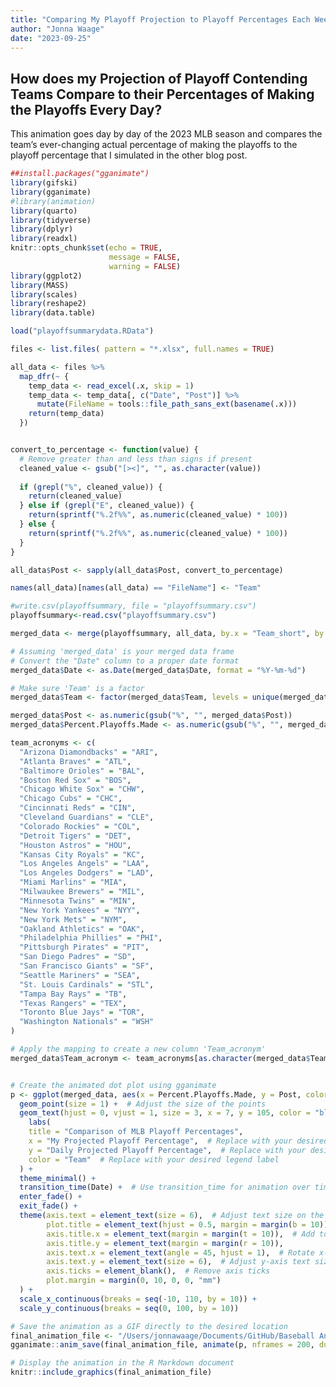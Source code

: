 ```yaml
---
title: "Comparing My Playoff Projection to Playoff Percentages Each Week"
author: "Jonna Waage"
date: "2023-09-25"
---
```


## How does my Projection of Playoff Contending Teams Compare to their Percentages of Making the Playoffs Every Day?

This animation goes day by day of the 2023 MLB season and compares the team's ever-changing actual percentage of making the playoffs to the playoff percentage that I simulated in the other blog post.

```r
##install.packages("gganimate")
library(gifski)
library(gganimate)
#library(animation)
library(quarto)
library(tidyverse)
library(dplyr)
library(readxl)
knitr::opts_chunk$set(echo = TRUE,
                      message = FALSE,
                      warning = FALSE)
library(ggplot2)
library(MASS)
library(scales)
library(reshape2)
library(data.table)
```


```r
load("playoffsummarydata.RData")

files <- list.files( pattern = "*.xlsx", full.names = TRUE)

all_data <- files %>%
  map_dfr(~ {
    temp_data <- read_excel(.x, skip = 1)
    temp_data <- temp_data[, c("Date", "Post")] %>%
      mutate(FileName = tools::file_path_sans_ext(basename(.x)))
    return(temp_data)
  })


convert_to_percentage <- function(value) {
  # Remove greater than and less than signs if present
  cleaned_value <- gsub("[><]", "", as.character(value))
  
  if (grepl("%", cleaned_value)) {
    return(cleaned_value)
  } else if (grepl("E", cleaned_value)) {
    return(sprintf("%.2f%%", as.numeric(cleaned_value) * 100))
  } else {
    return(sprintf("%.2f%%", as.numeric(cleaned_value) * 100))
  }
}

all_data$Post <- sapply(all_data$Post, convert_to_percentage)

names(all_data)[names(all_data) == "FileName"] <- "Team"

#write.csv(playoffsummary, file = "playoffsummary.csv")
playoffsummary<-read.csv("playoffsummary.csv")

merged_data <- merge(playoffsummary, all_data, by.x = "Team_short", by.y = "Team")

# Assuming 'merged_data' is your merged data frame
# Convert the "Date" column to a proper date format
merged_data$Date <- as.Date(merged_data$Date, format = "%Y-%m-%d")

# Make sure 'Team' is a factor
merged_data$Team <- factor(merged_data$Team, levels = unique(merged_data$Team))

merged_data$Post <- as.numeric(gsub("%", "", merged_data$Post))
merged_data$Percent.Playoffs.Made <- as.numeric(gsub("%", "", merged_data$Percent.Playoffs.Made))

team_acronyms <- c(
  "Arizona Diamondbacks" = "ARI",
  "Atlanta Braves" = "ATL",
  "Baltimore Orioles" = "BAL",
  "Boston Red Sox" = "BOS",
  "Chicago White Sox" = "CHW",
  "Chicago Cubs" = "CHC",
  "Cincinnati Reds" = "CIN",
  "Cleveland Guardians" = "CLE",
  "Colorado Rockies" = "COL",
  "Detroit Tigers" = "DET",
  "Houston Astros" = "HOU",
  "Kansas City Royals" = "KC",
  "Los Angeles Angels" = "LAA",
  "Los Angeles Dodgers" = "LAD",
  "Miami Marlins" = "MIA",
  "Milwaukee Brewers" = "MIL",
  "Minnesota Twins" = "MIN",
  "New York Yankees" = "NYY",
  "New York Mets" = "NYM",
  "Oakland Athletics" = "OAK",
  "Philadelphia Phillies" = "PHI",
  "Pittsburgh Pirates" = "PIT",
  "San Diego Padres" = "SD",
  "San Francisco Giants" = "SF",
  "Seattle Mariners" = "SEA",
  "St. Louis Cardinals" = "STL",
  "Tampa Bay Rays" = "TB",
  "Texas Rangers" = "TEX",
  "Toronto Blue Jays" = "TOR",
  "Washington Nationals" = "WSH"
)

# Apply the mapping to create a new column 'Team_acronym'
merged_data$Team_acronym <- team_acronyms[as.character(merged_data$Team)]


# Create the animated dot plot using gganimate
p <- ggplot(merged_data, aes(x = Percent.Playoffs.Made, y = Post, color = Team_acronym, label = as.character(Date))) +
  geom_point(size = 1) +  # Adjust the size of the points
  geom_text(hjust = 0, vjust = 1, size = 3, x = 7, y = 105, color = "black") +
    labs(
    title = "Comparison of MLB Playoff Percentages",
    x = "My Projected Playoff Percentage",  # Replace with your desired x-axis label
    y = "Daily Projected Playoff Percentage",  # Replace with your desired y-axis label
    color = "Team"  # Replace with your desired legend label
  ) +
  theme_minimal() +
  transition_time(Date) +  # Use transition_time for animation over time
  enter_fade() +
  exit_fade() +
  theme(axis.text = element_text(size = 6),  # Adjust text size on the axes
        plot.title = element_text(hjust = 0.5, margin = margin(b = 10)),  # Center the title
        axis.title.x = element_text(margin = margin(t = 10)),  # Add top margin to x-axis title
        axis.title.y = element_text(margin = margin(r = 10)),
        axis.text.x = element_text(angle = 45, hjust = 1),  # Rotate x-axis labels
        axis.text.y = element_text(size = 6),  # Adjust y-axis text size
        axis.ticks = element_blank(),  # Remove axis ticks
        plot.margin = margin(0, 10, 0, 0, "mm")
  ) +
  scale_x_continuous(breaks = seq(-10, 110, by = 10)) +
  scale_y_continuous(breaks = seq(0, 100, by = 10)) 

# Save the animation as a GIF directly to the desired location
final_animation_file <- "/Users/jonnawaage/Documents/GitHub/Baseball Analysis/docs/posts/Playoff Analysis/mlb_playoff_animation.gif"
gganimate::anim_save(final_animation_file, animate(p, nframes = 200, duration = 25, end_pause = 15), renderer = gifski_renderer)

# Display the animation in the R Markdown document
knitr::include_graphics(final_animation_file)

```
